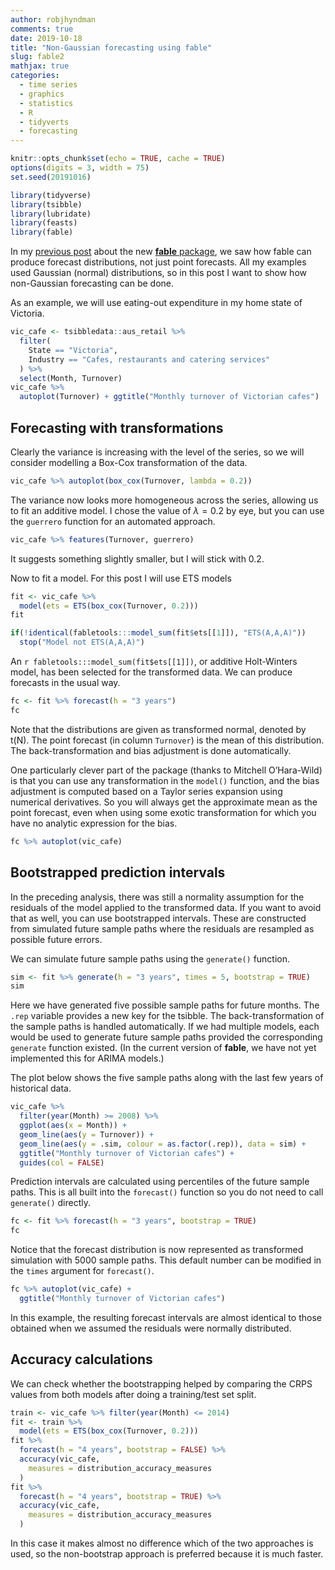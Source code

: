 ```yaml
---
author: robjhyndman
comments: true
date: 2019-10-18
title: "Non-Gaussian forecasting using fable"
slug: fable2
mathjax: true
categories:
  - time series
  - graphics
  - statistics
  - R
  - tidyverts
  - forecasting
---
```


```r
knitr::opts_chunk$set(echo = TRUE, cache = TRUE)
options(digits = 3, width = 75)
set.seed(20191016)
```

```r
library(tidyverse)
library(tsibble)
library(lubridate)
library(feasts)
library(fable)
```

In my [previous post](https://robjhyndman.com/hyndsight/fable/) about the new [**fable** package](https://fable.tidyverts.org), we saw how fable can produce forecast distributions, not just point forecasts. All my examples used Gaussian (normal) distributions, so in this post I want to show how non-Gaussian forecasting can be done.

As an example, we will use eating-out expenditure in my home state of Victoria.

```r
vic_cafe <- tsibbledata::aus_retail %>%
  filter(
    State == "Victoria",
    Industry == "Cafes, restaurants and catering services"
  ) %>%
  select(Month, Turnover)
vic_cafe %>%
  autoplot(Turnover) + ggtitle("Monthly turnover of Victorian cafes")
```

## Forecasting with transformations

Clearly the variance is increasing with the level of the series, so we will consider modelling a Box-Cox transformation of the data.

```r
vic_cafe %>% autoplot(box_cox(Turnover, lambda = 0.2))
```

The variance now looks more homogeneous across the series, allowing us to fit an additive model. I chose the value of $\lambda=0.2$ by eye, but you can use the `guerrero` function for an automated approach.

```r
vic_cafe %>% features(Turnover, guerrero)
```

It suggests something slightly smaller, but I will stick with 0.2.

Now to fit a model. For this post I will use ETS models

```r
fit <- vic_cafe %>%
  model(ets = ETS(box_cox(Turnover, 0.2)))
fit
```

```r
if(!identical(fabletools:::model_sum(fit$ets[[1]]), "ETS(A,A,A)"))
  stop("Model not ETS(A,A,A)")
```

An `r fabletools:::model_sum(fit$ets[[1]])`, or additive Holt-Winters model, has been selected for the transformed data. We can produce forecasts in the usual way.

```r
fc <- fit %>% forecast(h = "3 years")
fc
```

Note that the distributions are given as transformed normal, denoted by t(N). The point forecast (in column `Turnover`) is the mean of this distribution. The back-transformation and bias adjustment is done automatically.

One particularly clever part of the package (thanks to Mitchell O'Hara-Wild) is that you can use any transformation in the `model()` function, and the bias adjustment is computed based on a Taylor series expansion using numerical derivatives. So you will always get the approximate mean as the point forecast, even when using some exotic transformation for which you have no analytic expression for the bias.

```r
fc %>% autoplot(vic_cafe)
```

## Bootstrapped prediction intervals

In the preceding analysis, there was still a normality assumption for the residuals of the model applied to the transformed data. If you want to avoid that as well, you can use bootstrapped intervals. These are constructed from simulated future sample paths where the residuals are resampled as possible future errors.

We can simulate future sample paths using the `generate()` function.

```r
sim <- fit %>% generate(h = "3 years", times = 5, bootstrap = TRUE)
sim
```

Here we have generated five possible sample paths for future months. The `.rep` variable provides a new key for the tsibble. The back-transformation of the sample paths is handled automatically. If we had multiple models, each would be used to generate future sample paths provided the corresponding `generate` function existed. (In the current version of **fable**, we have not yet implemented this for ARIMA models.)

The plot below shows the five sample paths along with the last few years of historical data.

```r
vic_cafe %>%
  filter(year(Month) >= 2008) %>%
  ggplot(aes(x = Month)) +
  geom_line(aes(y = Turnover)) +
  geom_line(aes(y = .sim, colour = as.factor(.rep)), data = sim) +
  ggtitle("Monthly turnover of Victorian cafes") +
  guides(col = FALSE)
```

Prediction intervals are calculated using percentiles of the future sample paths. This is all built into the `forecast()` function so you do not need to call `generate()` directly.

```r
fc <- fit %>% forecast(h = "3 years", bootstrap = TRUE)
fc
```

Notice that the forecast distribution is now represented as transformed simulation with 5000 sample paths. This default number can be modified in the `times` argument for `forecast()`.

```r
fc %>% autoplot(vic_cafe) +
  ggtitle("Monthly turnover of Victorian cafes")
```

In this example, the resulting forecast intervals are almost identical to those obtained when we assumed the residuals were normally distributed.

## Accuracy calculations

We can check whether the bootstrapping helped by comparing the CRPS values from both models after doing a training/test set split.

```r
train <- vic_cafe %>% filter(year(Month) <= 2014)
fit <- train %>%
  model(ets = ETS(box_cox(Turnover, 0.2)))
fit %>%
  forecast(h = "4 years", bootstrap = FALSE) %>%
  accuracy(vic_cafe,
    measures = distribution_accuracy_measures
  )
fit %>%
  forecast(h = "4 years", bootstrap = TRUE) %>%
  accuracy(vic_cafe,
    measures = distribution_accuracy_measures
  )
```

In this case it makes almost no difference which of the two approaches is used, so the non-bootstrap approach is preferred because it is much faster.
